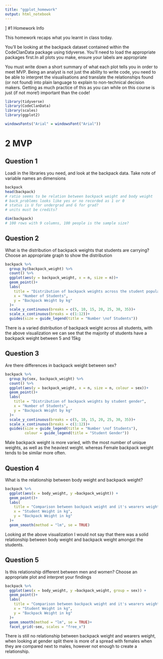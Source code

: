 ```yaml
---
title: "ggplot_homework"
output: html_notebook
---
```

]
#1 Homework Info

This homework recaps what you learnt in class today.

You’ll be looking at the backpack dataset contained within the CodeClanData package using tidyverse. You’ll need to load the appropriate packages first.In all plots you make, ensure your labels are appropriate

You must write down a short summary of what each plot tells you in order to meet MVP. Being an analyst is not just the ability to write code, you need to be able to interpret the visualisations and translate the relationships found (or not found) into plain language to explain to non-technical decision makers. Getting as much practice of this as you can while on this course is just (if not more!) important than the code!


```r
library(tidyverse)
library(CodeClanData)
library(scales)
library(ggplot2)

windowsFonts("Arial" = windowsFont("Arial"))
```

# 2 MVP

## Question 1
Loadi in the libraries you need, and look at the backpack data. Take note of variable names an dimensions

```r
backpack
head(backpack)
# ratio seems to be relation between backpack weight and body weight
# back_problems looks like yes or no recorded as 1 or 0
# status is U for undergrad and G for grad? 
# units must be credits? 

dim(backpack)
# 100 rows with 9 columns, 100 people is the sample size?

```

## Question 2
What is the distribution of backpack weights that students are carrying? Choose an appropriate graph to show the distribution

```r
backpack %>%
  group_by(backpack_weight) %>% 
  count() %>% 
  ggplot(aes(y = backpack_weight, x = n, size = n))+
  geom_point()+
  labs(
    title = "Distribution of backpack weights across the student populace",
    x = "Number of Students",
    y = "Backpack Weight by kg"
  )+
  scale_y_continuous(breaks = c(5, 10, 15, 20, 25, 30, 35))+
  scale_x_continuous(breaks = c(1:12))+
  guides(size = guide_legend(title = "Number \nof Students"))

```
There is a varied distribution of backpack weight across all students, with the
above visualization we can see that the majority of students have a backpack 
weight between 5 and 15kg


##    Question 3
Are there differences in backpack weight between sex?

```r
backpack %>%
  group_by(sex, backpack_weight) %>% 
  count() %>%
  ggplot(aes(y = backpack_weight, x = n, size = n, colour = sex))+
  geom_point()+
  labs(
    title = "Distribution of backpack weights by student gender",
    x = "Number of Students",
    y = "Backpack Weight by kg"
  )+
  scale_y_continuous(breaks = c(5, 10, 15, 20, 25, 30, 35))+
  scale_x_continuous(breaks = c(1:12))+
  guides(size = guide_legend(title = "Number \nof Students"),
         colour = guide_legend(title = "Student Gender"))

```
Male backpack weight is more varied, with the most number of unique weights, 
as well as the heaviest weight. whereas Female backpack weight tends to be 
similar more often.


##    Question 4
What is the relationship between body weight and backpack weight?

```r

backpack %>% 
  ggplot(aes(x = body_weight, y =backpack_weight)) +
  geom_point()+
  labs(
    title = "Comparison between backpack weight and it's wearers weight",
    x = "Student Weight in kg",
    y = "Backpack Weight in kg"
  )+
  geom_smooth(method = "lm", se = TRUE)

```
Looking at the above visualization I would not say that there was a solid 
relationship between body weight and backpack weight amongst the students. 


##    Question 5
Is this relationship different between men and women?
Choose an appropriate plot and interpret your findings

```r

backpack %>% 
  ggplot(aes(x = body_weight, y =backpack_weight, group = sex)) +
  geom_point()+
  labs(
    title = "Comparison between backpack weight and it's wearers weight",
    x = "Student Weight in kg",
    y = "Backpack Weight in kg"
  )+
  geom_smooth(method = "lm", se = TRUE)+
  facet_grid(~sex, scales = "free_x")

```
There is still no relationship between backpack weight and wearers weight,
when looking at gender split there is more of a spread with females when they
are compared next to males, however not enough to create a relationship. 

